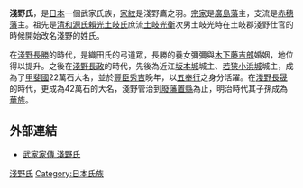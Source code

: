 {{日本氏族
|家名=淺野氏
|家紋=Alex K Hiroshima Asano (color).svg
|家紋名称=淺野鷹之羽
|本姓=[[清和源氏|清和源氏]][[源賴光|賴光流]]<br/>[[土岐氏|土岐氏]][[庶家|庶流]]
|家祖=[[土岐光時|土岐光時]]
|種別=[[武家|武家]]<br/>[[華族|華族]]（[[侯爵|侯爵]]）
|出身地=[[土岐市|土岐市]]肥田町淺野<br/>[[愛知縣|愛知縣]][[一宮市|一宮市]]
|根拠地=[[安藝國|安藝國]]<br/>[[東京都|東京都]]
|人物=[[淺野長政|淺野長政]]<br/>[[淺野幸長|淺野幸長]]<br/>[[淺野長矩|淺野長矩]]
|支流=淺野氏'''分家'''：<br/>長重流（[[赤穗藩|赤穗藩藩主家]]之[[旗本|旗本]]、{{和暦|1986}}斷絕）<br/>長治流（[[廣島藩#三次藩|三次藩主家]]、{{和暦|1720}}斷絕）<br/>長賢流（[[廣島藩#廣島新田藩|廣島新田藩主家]]）<br/>長忠流（[[武家|武家]]、[[華族|華族]]（[[男爵|男爵]]））
}}
{{japanese|japanese=浅野氏|kana=あさのし|romaji=Asano-shi|舊寫=淺野氏}}
'''淺野氏'''，是[[日本|日本]]一個武家氏族，[[家紋|家紋]]是淺野鷹之羽。[[宗家|宗家]]是[[廣島藩|廣島藩]]主，支流是[[赤穗藩|赤穗藩]]主。祖先是[[清和源氏|清和源氏]][[源賴光|賴光]][[土岐氏|土岐氏]]庶流[[土岐光衡|土岐光衡]]次男土岐光時在土岐郡淺野仕官的時候開始改名淺野的姓氏。

在[[淺野長勝|淺野長勝]]的時代，是織田氏的弓道眾，長勝的養女彌彌與[[木下藤吉郎|木下藤吉郎]]婚姻，地位得以提升。之後在[[淺野長政|淺野長政]]的時代，先後為近江[[坂本城|坂本城]]城主、[[小濱城_(若狹國)|若狭小浜城]]城主，成為了[[甲斐國|甲斐國]]22萬石大名，並於[[豐臣秀吉|豐臣秀吉]]晚年，以[[五奉行|五奉行]]之身分活躍。在[[淺野長晟|淺野長晟]]的時代，更成為42萬石的大名，淺野管治到[[廢藩置縣|廢藩置縣]]為止，明治時代其子孫成為[[華族_(日本)|華族]]。

== 外部連結 ==
*[http://www2.harimaya.com/sengoku/html/asano_k.html 武家家傳 淺野氏] {{Wayback|url=http://www2.harimaya.com/sengoku/html/asano_k.html |date=20200214123940 }}

{{Authority control}}
{{DEFAULTSORT:Asano-shi}}

[[Category:淺野氏|]]
[[Category:日本氏族|Category:日本氏族]]